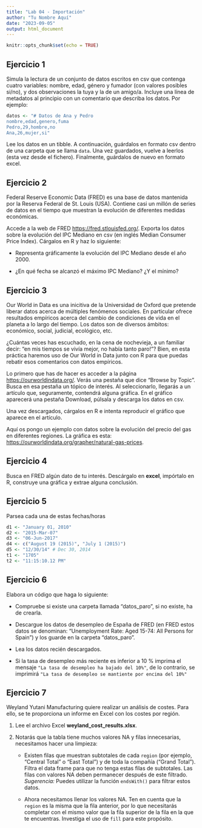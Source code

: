 ---
title: "Lab 04 - Importación"
author: "Tu Nombre Aquí"
date: "2023-09-05"
output: html_document
---

```{r setup, include=FALSE}
knitr::opts_chunk$set(echo = TRUE)
```

## Ejercicio 1

Simula la lectura de un conjunto de datos escritos en csv que contenga cuatro variables:
nombre, edad, género y fumador (con valores posibles si/no), y dos observaciones la tuya y la de 
un amigo/a. Incluye una línea de metadatos al principio con un comentario que describa los datos.
Por ejemplo:


```{r}
datos <- "# Datos de Ana y Pedro
nombre,edad,genero,fuma
Pedro,29,hombre,no
Ana,26,mujer,si"
```


Lee los datos en un tibble. A continuación, guárdalos en formato csv dentro de una carpeta que se llama `data`.
Una vez guardados, vuelve a leerlos (esta vez desde el fichero).
Finalmente, guárdalos de nuevo en formato excel.



## Ejercicio 2

Federal Reserve Economic Data (FRED) es una base de datos mantenida por la Reserva Federal de St. Louis (USA). Contiene casi un millón de series de datos en el tiempo que muestran la evolución de diferentes medidas económicas.

Accede a la web de FRED [https://fred.stlouisfed.org/](https://fred.stlouisfed.org/). Exporta los datos sobre la evolución del IPC Mediano en csv (en inglés Median Consumer Price Index).
Cárgalos en R y haz lo siguiente:

* Representa gráficamente la evolución del IPC Mediano desde el año 2000.

* ¿En qué fecha se alcanzó el máximo IPC Mediano? ¿Y el mínimo? 


## Ejercicio 3

Our World in Data es una inicitiva de la Universidad de Oxford que pretende liberar datos acerca de múltiples fenómenos sociales. En particular ofrece resultados empíricos acerca del cambio de condiciones de vida en el planeta a lo largo del tiempo. Los datos son de diversos ámbitos: económico, social, judicial, ecológico, etc.

¿Cuántas veces has escuchado, en la cena de nochevieja, a un familiar decir: "en mis tiempos se vivía mejor, no había tanto paro!"? Bien, en esta práctica haremos uso de Our World in Data junto con R para que puedas rebatir esos comentarios con datos empíricos. 

Lo primero que has de hacer es acceder a la página [https://ourworldindata.org/](https://ourworldindata.org/). Verás una pestaña que dice "Browse by Topic". Busca en esa pestaña un tópico de interés.
Al seleccionarlo, llegarás a un artículo que, seguramente, contendrá alguna gráfica. En el gráfico aparecerá una pestaña Download, púlsala y descarga los datos en csv.

Una vez descargados, cárgalos en R e intenta reproducir el gráfico que aparece en el artículo.

Aquí os pongo un ejemplo con datos sobre la evolución del precio del gas en diferentes regiones.
La gráfica es esta:
[https://ourworldindata.org/grapher/natural-gas-prices](https://ourworldindata.org/grapher/natural-gas-prices).



## Ejercicio 4

Busca en FRED algún dato de tu interés. Descárgalo en **excel**, impórtalo en R,
construye una gráfica y extrae alguna conclusión.

## Ejercicio 5

Parsea cada una de estas fechas/horas

```{r}
d1 <- "January 01, 2010"
d2 <- "2015-Mar-07"
d3 <- "06-Jun-2017"
d4 <- c("August 19 (2015)", "July 1 (2015)")
d5 <- "12/30/14" # Dec 30, 2014
t1 <- "1705"
t2 <- "11:15:10.12 PM"
```


## Ejercicio 6

Elabora un código que haga lo siguiente:

* Compruebe si existe una carpeta llamada "datos_paro", si no existe, ha de crearla.

* Descargue los datos de desempleo de España de FRED (en FRED estos datos se denominan: "Unemployment Rate: Aged 15-74: All Persons for Spain") y los guarde en la carpeta "datos_paro".

* Lea los datos recién descargados.

* Si la tasa de desempleo más reciente es inferior a 10 % imprima el mensaje
`"La tasa de desempleo ha bajado del 10%"`, de lo contrario, se imprimirá
`"La tasa de desempleo se mantiente por encima del 10%"`

## Ejercicio 7

Weyland Yutani Manufacturing quiere realizar un análisis de costes. Para ello, se te proporciona un informe en Excel con los costes por región.

1. Lee el archivo Excel **weyland_cost_results.xlsx**.
2. Notarás que la tabla tiene muchos valores NA y filas innecesarias, necesitamos hacer una limpieza:

    - Existen filas que muestran subtotales de cada `region` (por ejemplo, "Central Total" o "East Total") y de toda la compañía ("Grand Total"). Filtra el data frame para que no tenga estas filas de subtotales. Las filas con valores NA deben permanecer después de este filtrado. *Sugerencia:* Puedes utilizar la función `endsWith()` para filtrar estos datos.
    
    - Ahora necesitamos llenar los valores NA. Ten en cuenta que la `region` es la misma que la fila anterior, por lo que necesitarás completar con el mismo valor que la fila superior de la fila en la que te encuentras. Investiga el uso de `fill` para este propósito. 




